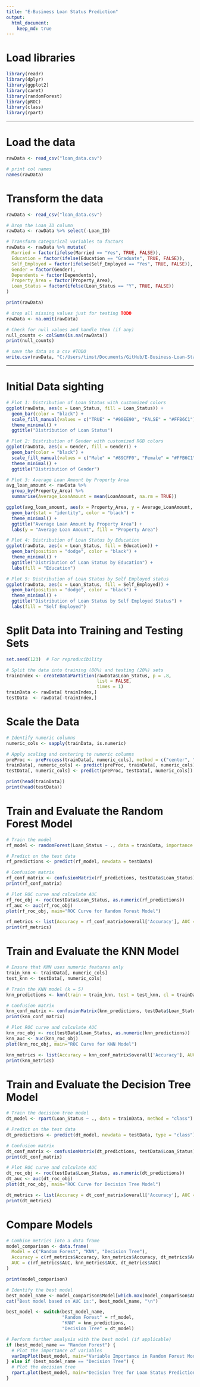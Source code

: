 ```yaml
---
title: "E-Business Loan Status Prediction"
output: 
  html_document:
    keep_md: true
---
```


# Load libraries

```r
library(readr)
library(dplyr)
library(ggplot2)
library(caret)
library(randomForest)
library(pROC)
library(class)
library(rpart)
```

------------------------------------------------------------------------

# Load the data

```r
rawData <- read_csv("loan_data.csv")

# print col names
names(rawData)
```

# Transform the data

```r
rawData <- read_csv("loan_data.csv")

# Drop the Loan_ID column
rawData <- rawData %>% select(-Loan_ID)

# Transform categorical variables to factors
rawData <- rawData %>% mutate(
  Married = factor(ifelse(Married == "Yes", TRUE, FALSE)),
  Education = factor(ifelse(Education == "Graduate", TRUE, FALSE)),
  Self_Employed = factor(ifelse(Self_Employed == "Yes", TRUE, FALSE)),
  Gender = factor(Gender),
  Dependents = factor(Dependents),
  Property_Area = factor(Property_Area),
  Loan_Status = factor(ifelse(Loan_Status == "Y", TRUE, FALSE))
)

print(rawData)
```

```r
# drop all missing values just for testing TODO
rawData <- na.omit(rawData)
```

```r
# Check for null values and handle them (if any)
null_counts <- colSums(is.na(rawData))
print(null_counts)
```

```r
# save the data as a csv #TODO
write.csv(rawData, "C:/Users/timst/Documents/GitHub/E-Business-Loan-Status-Prediction/rawData.csv")
```

------------------------------------------------------------------------

# Initial Data sighting

```r
# Plot 1: Distribution of Loan Status with customized colors
ggplot(rawData, aes(x = Loan_Status, fill = Loan_Status)) +
  geom_bar(color = "black") +
  scale_fill_manual(values = c("TRUE" = "#90EE90", "FALSE" = "#FFB6C1")) +
  theme_minimal() +
  ggtitle("Distribution of Loan Status")
```

```r
# Plot 2: Distribution of Gender with customized RGB colors
ggplot(rawData, aes(x = Gender, fill = Gender)) +
  geom_bar(color = "black") +
  scale_fill_manual(values = c("Male" = "#89CFF0", "Female" = "#FFB6C1")) +
  theme_minimal() +
  ggtitle("Distribution of Gender")
```

```r
# Plot 3: Average Loan Amount by Property Area
avg_loan_amount <- rawData %>%
  group_by(Property_Area) %>%
  summarise(Average_LoanAmount = mean(LoanAmount, na.rm = TRUE))

ggplot(avg_loan_amount, aes(x = Property_Area, y = Average_LoanAmount, fill = Property_Area)) +
  geom_bar(stat = "identity", color = "black") +
  theme_minimal() +
  ggtitle("Average Loan Amount by Property Area") +
  labs(y = "Average Loan Amount", fill = "Property Area")
```

```r
# Plot 4: Distribution of Loan Status by Education
ggplot(rawData, aes(x = Loan_Status, fill = Education)) +
  geom_bar(position = "dodge", color = "black") +
  theme_minimal() +
  ggtitle("Distribution of Loan Status by Education") +
  labs(fill = "Education")
```

```r
# Plot 5: Distribution of Loan Status by Self Employed status
ggplot(rawData, aes(x = Loan_Status, fill = Self_Employed)) +
  geom_bar(position = "dodge", color = "black") +
  theme_minimal() +
  ggtitle("Distribution of Loan Status by Self Employed Status") +
  labs(fill = "Self Employed")
```

# Split Data into Training and Testing Sets

```r
set.seed(123)  # For reproducibility

# Split the data into training (80%) and testing (20%) sets
trainIndex <- createDataPartition(rawData$Loan_Status, p = .8, 
                                  list = FALSE, 
                                  times = 1)
trainData <- rawData[ trainIndex,]
testData  <- rawData[-trainIndex,]
```

# Scale the Data

```r
# Identify numeric columns
numeric_cols <- sapply(trainData, is.numeric)

# Apply scaling and centering to numeric columns
preProc <- preProcess(trainData[, numeric_cols], method = c("center", "scale"))
trainData[, numeric_cols] <- predict(preProc, trainData[, numeric_cols])
testData[, numeric_cols] <- predict(preProc, testData[, numeric_cols])

print(head(trainData))
print(head(testData))
```

# Train and Evaluate the Random Forest Model

```r
# Train the model
rf_model <- randomForest(Loan_Status ~ ., data = trainData, importance = TRUE, ntree = 500)

# Predict on the test data
rf_predictions <- predict(rf_model, newdata = testData)

# Confusion matrix
rf_conf_matrix <- confusionMatrix(rf_predictions, testData$Loan_Status)
print(rf_conf_matrix)

# Plot ROC curve and calculate AUC
rf_roc_obj <- roc(testData$Loan_Status, as.numeric(rf_predictions))
rf_auc <- auc(rf_roc_obj)
plot(rf_roc_obj, main="ROC Curve for Random Forest Model")

rf_metrics <- list(Accuracy = rf_conf_matrix$overall['Accuracy'], AUC = rf_auc)
print(rf_metrics)
```

# Train and Evaluate the KNN Model

```r
# Ensure that KNN uses numeric features only
train_knn <- trainData[, numeric_cols]
test_knn <- testData[, numeric_cols]

# Train the KNN model (k = 5)
knn_predictions <- knn(train = train_knn, test = test_knn, cl = trainData$Loan_Status, k = 5)

# Confusion matrix
knn_conf_matrix <- confusionMatrix(knn_predictions, testData$Loan_Status)
print(knn_conf_matrix)

# Plot ROC curve and calculate AUC
knn_roc_obj <- roc(testData$Loan_Status, as.numeric(knn_predictions))
knn_auc <- auc(knn_roc_obj)
plot(knn_roc_obj, main="ROC Curve for KNN Model")

knn_metrics <- list(Accuracy = knn_conf_matrix$overall['Accuracy'], AUC = knn_auc)
print(knn_metrics)

```

# Train and Evaluate the Decision Tree Model

```r
# Train the decision tree model
dt_model <- rpart(Loan_Status ~ ., data = trainData, method = "class")

# Predict on the test data
dt_predictions <- predict(dt_model, newdata = testData, type = "class")

# Confusion matrix
dt_conf_matrix <- confusionMatrix(dt_predictions, testData$Loan_Status)
print(dt_conf_matrix)

# Plot ROC curve and calculate AUC
dt_roc_obj <- roc(testData$Loan_Status, as.numeric(dt_predictions))
dt_auc <- auc(dt_roc_obj)
plot(dt_roc_obj, main="ROC Curve for Decision Tree Model")

dt_metrics <- list(Accuracy = dt_conf_matrix$overall['Accuracy'], AUC = dt_auc)
print(dt_metrics)
```

# Compare Models

```r
# Combine metrics into a data frame
model_comparison <- data.frame(
  Model = c("Random Forest", "KNN", "Decision Tree"),
  Accuracy = c(rf_metrics$Accuracy, knn_metrics$Accuracy, dt_metrics$Accuracy),
  AUC = c(rf_metrics$AUC, knn_metrics$AUC, dt_metrics$AUC)
)

print(model_comparison)

# Identify the best model
best_model_name <- model_comparison$Model[which.max(model_comparison$AUC)]
cat("Best model based on AUC is:", best_model_name, "\n")

best_model <- switch(best_model_name,
                     "Random Forest" = rf_model,
                     "KNN" = knn_predictions,
                     "Decision Tree" = dt_model)

# Perform further analysis with the best model (if applicable)
if (best_model_name == "Random Forest") {
  # Plot the importance of variables
  varImpPlot(best_model, main="Variable Importance in Random Forest Model")
} else if (best_model_name == "Decision Tree") {
  # Plot the decision tree
  rpart.plot(best_model, main="Decision Tree for Loan Status Prediction")
}
```
